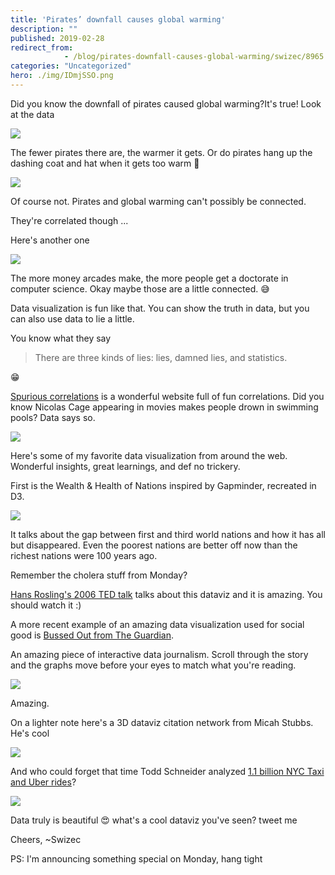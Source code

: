 ```yaml
---
title: 'Pirates’ downfall causes global warming'
description: ""
published: 2019-02-28
redirect_from: 
            - /blog/pirates-downfall-causes-global-warming/swizec/8965
categories: "Uncategorized"
hero: ./img/IDmjSSO.png
---
```

Did you know the downfall of pirates caused global warming?It&#x27;s true! Look at the data

![](./img/home-piratesarecool4.gif)

The fewer pirates there are, the warmer it gets. Or do pirates hang up the dashing coat and hat when it gets too warm 🤔

![](./img/media-o41sT7HoSQbo4-giphy.gif)

Of course not. Pirates and global warming can&#x27;t possibly be connected.

They&#x27;re correlated though ...

Here&#x27;s another one

![](./img/IDmjSSO.png)

The more money arcades make, the more people get a doctorate in computer science. Okay maybe those are a little connected. 😅

Data visualization is fun like that. You can show the truth in data, but you can also use data to lie a little.

You know what they say

> There are three kinds of lies: lies, damned lies, and statistics.

😁

[Spurious correlations](http://www.tylervigen.com/spurious-correlations) is a wonderful website full of fun correlations. Did you know Nicolas Cage appearing in movies makes people drown in swimming pools? Data says so.

![](./img/comics-correlation.png)

Here&#x27;s some of my favorite data visualization from around the web. Wonderful insights, great learnings, and def no trickery.

First is the Wealth &amp; Health of Nations inspired by Gapminder, recreated in D3.

[![](./img/22Nw5l2.gif)](https://bost.ocks.org/mike/nations/)

It talks about the gap between first and third world nations and how it has all but disappeared. Even the poorest nations are better off now than the richest nations were 100 years ago.

Remember the cholera stuff from Monday?

[Hans Rosling&#x27;s 2006 TED talk](https://www.ted.com/talks/hans_rosling_shows_the_best_stats_you_ve_ever_seen) talks about this dataviz and it is amazing. You should watch it :)

A more recent example of an amazing data visualization used for social good is [Bussed Out from The Guardian](https://www.theguardian.com/us-news/ng-interactive/2017/dec/20/bussed-out-america-moves-homeless-people-country-study).

An amazing piece of interactive data journalism. Scroll through the story and the graphs move before your eyes to match what you&#x27;re reading.

[![](./img/a5jcoqu.gif)](https://www.theguardian.com/us-news/ng-interactive/2017/dec/20/bussed-out-america-moves-homeless-people-country-study)

Amazing.

On a lighter note here&#x27;s a 3D dataviz citation network from Micah Stubbs. He&#x27;s cool

[![](./img/tO0TFoX.gif)](https://bl.ocks.org/micahstubbs/bf770b9f5d76f539a1a7fe8df7e32448)

And who could forget that time Todd Schneider analyzed [1.1 billion NYC Taxi and Uber rides](https://toddwschneider.com/posts/analyzing-1-1-billion-nyc-taxi-and-uber-trips-with-a-vengeance/)?

[![](./img/taxi-taxi_pickups_map.png)](https://toddwschneider.com/posts/analyzing-1-1-billion-nyc-taxi-and-uber-trips-with-a-vengeance/)

Data truly is beautiful 😍 what&#x27;s a cool dataviz you&#x27;ve seen? tweet me

Cheers, ~Swizec

PS: I&#x27;m announcing something special on Monday, hang tight
